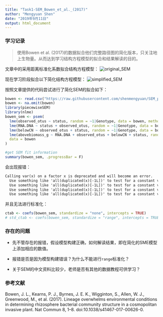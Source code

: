 ```yaml
---
title: "Task1-SEM_Bowen_et_al._(2017)"
author: "Mengyuan Shen"
date: "2019年9月11日"
output: html_document
---
```


### 学习记录
>使用Bowen et al. (2017)的数据拟合他们完整路径图的简化版本，只关注地上生物量。从而达到学习结构方程模型的拟合和结果解读的目的。

文章中的采用距离标准化系数拟合结构方程模型：
![original_SEM](../Data/original_SEM.jpg)

现在学习阶段拟合以下简化结构方程模型：
![simplified_SEM](../Data/simplified_SEM.png)

按照文章提供的代码尝试进行了简化SEM的拟合如下：
```r
bowen <- read.csv("https://raw.githubusercontent.com/shenmengyuan/SEM_panda/master/Data/bowen.csv")
bowen <- na.omit(bowen)
library(piecewiseSEM)
library(nlme)
bowen_sem <- psem(
  lme(observed_otus ~ status, random = ~1|Genotype, data = bowen, method = "ML"),
  lme(RNA.DNA ~ status + observed_otus, random = ~1|Genotype, data = bowen, method = "ML"), 
  lme(belowCN ~ observed_otus + status, random = ~1|Genotype, data = bowen, method = "ML"), 
  lme(abovebiomass_g ~ RNA.DNA + observed_otus + belowCN + status, random = ~1|Genotype, data = bowen, method = "ML"),
  data = bowen
)

#get SEM fit information
summary(bowen_sem, .progressBar = F)
```

会出现报错：
```txt
Calling var(x) on a factor x is deprecated and will become an error.
  Use something like 'all(duplicated(x)[-1L])' to test for a constant vector.Calling var(x) on a factor x is deprecated and will become an error.
  Use something like 'all(duplicated(x)[-1L])' to test for a constant vector.longer object length is not a multiple of shorter object lengthCalling var(x) on a factor x is deprecated and will become an error.
  Use something like 'all(duplicated(x)[-1L])' to test for a constant vector.longer object length is not a multiple of shorter object lengthCalling var(x) on a factor x is deprecated and will become an error.
  Use something like 'all(duplicated(x)[-1L])' to test for a constant vector.longer object length is not a multiple of shorter object length
```

并且无法进行标准化：
```r
ctab <- coefs(bowen_sem, standardize = "none", intercepts = TRUE)
# std_ctab <- coefs(bowen_sem, standardize = "range", intercepts = TRUE)
```

### 存在的问题
- 先不管存在的报错，假设模型构建正确，如何解读结果，即在简化的SME模型上添加相应的数值。

- 报错是否是因为模型构建错误？为什么不能进行`range`标准化？

- 关于SEM的中文资料比较少，老师是否有其他的数据教程可供学习？



### 参考文献
Bowen, J. L., Kearns, P. J., Byrnes, J. E. K., Wigginton, S., Allen, W. J., Greenwood, M., et al. (2017). Lineage overwhelms environmental conditions in determining rhizosphere bacterial community structure in a cosmopolitan invasive plant. Nat Commun 8, 1–8. doi:10.1038/s41467-017-00626-0.



